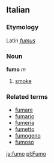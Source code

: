 ==Italian==
===Etymology===
Latin ''[[fumus]]''
===Noun===
'''fumo''' ''m''

# [[smoke]]

===Related terms===
*[[fumare]]
*[[fumario]]
*[[fumeria]]
*[[fumetto]]
*[[fumogeno]]
*[[fumoso]]

[[ja:fumo]]
[[pl:Fumo]]